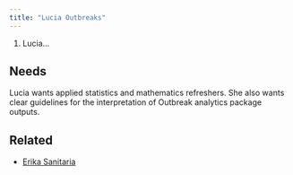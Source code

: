 ```yaml
---
title: "Lucia Outbreaks"
---
```


1.  Lucia...

## Needs

Lucia wants applied statistics and mathematics refreshers. She also wants clear guidelines for the interpretation of Outbreak analytics package outputs.

## Related

-   [Erika Sanitaria](erika-sanitaria.html)
